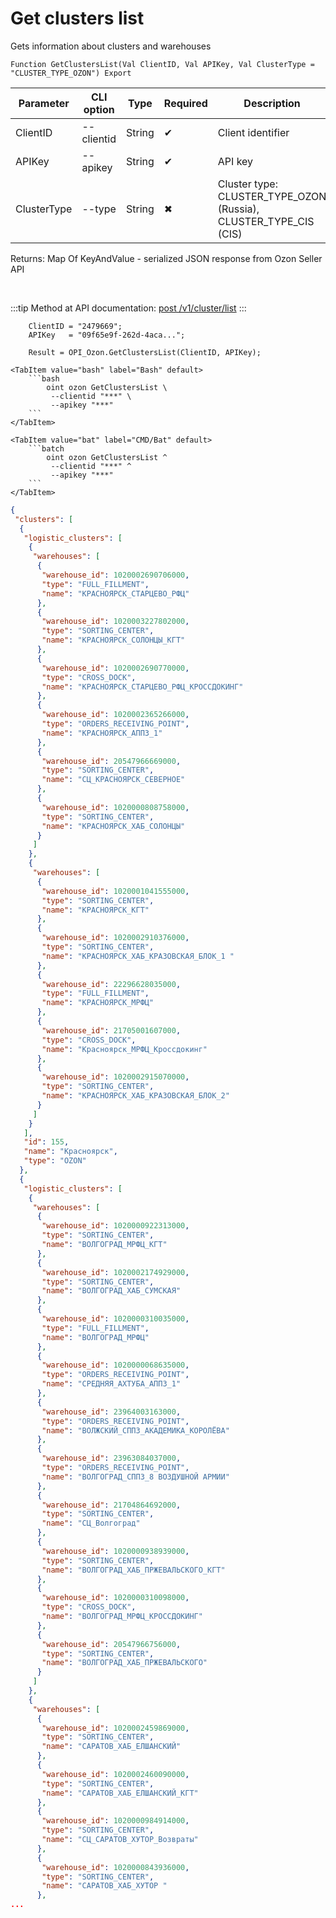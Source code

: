 ﻿---
sidebar_position: 1
description: Get clusters list and other functions to work with Ozon in the Open Integration Package, a free open-source integration library for 1C:Enterprise 8, OneScript and CLI
keywords: [1C, 1С, 1С:Enterprise, 1С:Enterprise 8.3, API, Integration, Services, Exchange, OneScript, CLI, Ozon]
---


# Get clusters list
 Gets information about clusters and warehouses



`Function GetClustersList(Val ClientID, Val APIKey, Val ClusterType = "CLUSTER_TYPE_OZON") Export`

  | Parameter | CLI option | Type | Required | Description |
  |-|-|-|-|-|
  | ClientID | --clientid | String | &#x2714; | Client identifier |
  | APIKey | --apikey | String | &#x2714; | API key |
  | ClusterType | --type | String | &#x2716; | Cluster type: CLUSTER_TYPE_OZON (Russia), CLUSTER_TYPE_CIS (CIS) |

  
  Returns:  Map Of KeyAndValue - serialized JSON response from Ozon Seller API

<br/>

:::tip
Method at API documentation: [post /v1/cluster/list](https://docs.ozon.ru/api/seller/#operation/SupplyDraftAPI_DraftClusterList)
:::
<br/>



```bsl title="1C:Enterprise/OneScript code example"
    ClientID = "2479669";
    APIKey   = "09f65e9f-262d-4aca...";

    Result = OPI_Ozon.GetClustersList(ClientID, APIKey);
```
 

 <Tabs>
  
    <TabItem value="bash" label="Bash" default>
        ```bash
            oint ozon GetClustersList \
             --clientid "***" \
             --apikey "***"
        ```
    </TabItem>
  
    <TabItem value="bat" label="CMD/Bat" default>
        ```batch
            oint ozon GetClustersList ^
             --clientid "***" ^
             --apikey "***"
        ```
    </TabItem>
</Tabs>


```json title="Result"
{
 "clusters": [
  {
   "logistic_clusters": [
    {
     "warehouses": [
      {
       "warehouse_id": 1020002690706000,
       "type": "FULL_FILLMENT",
       "name": "КРАСНОЯРСК_СТАРЦЕВО_РФЦ"
      },
      {
       "warehouse_id": 1020003227802000,
       "type": "SORTING_CENTER",
       "name": "КРАСНОЯРСК_СОЛОНЦЫ_КГТ"
      },
      {
       "warehouse_id": 1020002690770000,
       "type": "CROSS_DOCK",
       "name": "КРАСНОЯРСК_СТАРЦЕВО_РФЦ_КРОССДОКИНГ"
      },
      {
       "warehouse_id": 1020002365266000,
       "type": "ORDERS_RECEIVING_POINT",
       "name": "КРАСНОЯРСК_АППЗ_1"
      },
      {
       "warehouse_id": 20547966669000,
       "type": "SORTING_CENTER",
       "name": "СЦ_КРАСНОЯРСК_СЕВЕРНОЕ"
      },
      {
       "warehouse_id": 1020000808758000,
       "type": "SORTING_CENTER",
       "name": "КРАСНОЯРСК_ХАБ_СОЛОНЦЫ"
      }
     ]
    },
    {
     "warehouses": [
      {
       "warehouse_id": 1020001041555000,
       "type": "SORTING_CENTER",
       "name": "КРАСНОЯРСК_КГТ"
      },
      {
       "warehouse_id": 1020002910376000,
       "type": "SORTING_CENTER",
       "name": "КРАСНОЯРСК_ХАБ_КРАЗОВСКАЯ_БЛОК_1 "
      },
      {
       "warehouse_id": 22296628035000,
       "type": "FULL_FILLMENT",
       "name": "КРАСНОЯРСК_МРФЦ"
      },
      {
       "warehouse_id": 21705001607000,
       "type": "CROSS_DOCK",
       "name": "Красноярск_МРФЦ_Кроссдокинг"
      },
      {
       "warehouse_id": 1020002915070000,
       "type": "SORTING_CENTER",
       "name": "КРАСНОЯРСК_ХАБ_КРАЗОВСКАЯ_БЛОК_2"
      }
     ]
    }
   ],
   "id": 155,
   "name": "Красноярск",
   "type": "OZON"
  },
  {
   "logistic_clusters": [
    {
     "warehouses": [
      {
       "warehouse_id": 1020000922313000,
       "type": "SORTING_CENTER",
       "name": "ВОЛГОГРАД_МРФЦ_КГТ"
      },
      {
       "warehouse_id": 1020002174929000,
       "type": "SORTING_CENTER",
       "name": "ВОЛГОГРАД_ХАБ_СУМСКАЯ"
      },
      {
       "warehouse_id": 1020000310035000,
       "type": "FULL_FILLMENT",
       "name": "ВОЛГОГРАД_МРФЦ"
      },
      {
       "warehouse_id": 1020000068635000,
       "type": "ORDERS_RECEIVING_POINT",
       "name": "СРЕДНЯЯ_АХТУБА_АППЗ_1"
      },
      {
       "warehouse_id": 23964003163000,
       "type": "ORDERS_RECEIVING_POINT",
       "name": "ВОЛЖСКИЙ_СППЗ_АКАДЕМИКА_КОРОЛЁВА"
      },
      {
       "warehouse_id": 23963084037000,
       "type": "ORDERS_RECEIVING_POINT",
       "name": "ВОЛГОГРАД_СППЗ_8 ВОЗДУШНОЙ АРМИИ"
      },
      {
       "warehouse_id": 21704864692000,
       "type": "SORTING_CENTER",
       "name": "СЦ_Волгоград"
      },
      {
       "warehouse_id": 1020000938939000,
       "type": "SORTING_CENTER",
       "name": "ВОЛГОГРАД_ХАБ_ПРЖЕВАЛЬСКОГО_КГТ"
      },
      {
       "warehouse_id": 1020000310098000,
       "type": "CROSS_DOCK",
       "name": "ВОЛГОГРАД_МРФЦ_КРОССДОКИНГ"
      },
      {
       "warehouse_id": 20547966756000,
       "type": "SORTING_CENTER",
       "name": "ВОЛГОГРАД_ХАБ_ПРЖЕВАЛЬСКОГО"
      }
     ]
    },
    {
     "warehouses": [
      {
       "warehouse_id": 1020002459869000,
       "type": "SORTING_CENTER",
       "name": "САРАТОВ_ХАБ_ЕЛШАНСКИЙ"
      },
      {
       "warehouse_id": 1020002460090000,
       "type": "SORTING_CENTER",
       "name": "САРАТОВ_ХАБ_ЕЛШАНСКИЙ_КГТ"
      },
      {
       "warehouse_id": 1020000984914000,
       "type": "SORTING_CENTER",
       "name": "СЦ_САРАТОВ_ХУТОР_Возвраты"
      },
      {
       "warehouse_id": 1020000843936000,
       "type": "SORTING_CENTER",
       "name": "САРАТОВ_ХАБ_ХУТОР "
      },
...
```

